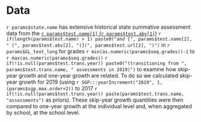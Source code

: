 #  Data

`r params$state.name` has extensive historical state summative assessment data from the [`r params$test.name[1]` (`r params$test.abv[1]`)](`r noquote(params$test.url[1])`) `r if(length(params$test.name) > 1) paste0("and [", params$test.name[2], " (", params$test.abv[2], ")](", params$test.url[2], ")")` in `r params$GL_text_long` for grades `r min(as.numeric(params$seq.grades))-1` to `r max(as.numeric(params$seq.grades))` `r if(!is.null(params$test.trans.year)) paste0("(transitioning from ", params$test.trans.name, " assessments in 2019)")` to examine how skip-year growth and one-year growth are related. To do so we calculated skip-year growth for 2019 (using `r SGP:::yearIncrement("2019", 1, (params$sgp.max.order+2))` to 2017 `r if(!is.null(params$test.trans.year)) paste(params$test.trans.name, "assessments")` as priors). These skip-year growth quantities were then compared to one-year growth at the individual level and, when aggregated by school, at the school level.
